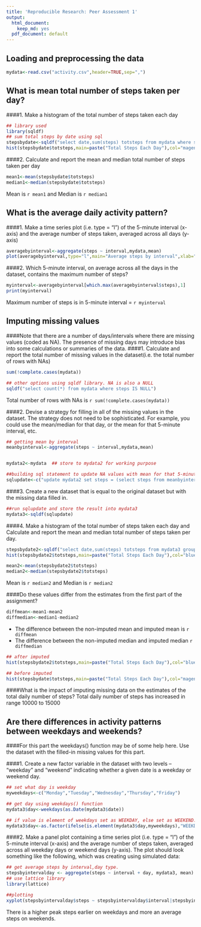 ```yaml
---
title: 'Reproducible Research: Peer Assessment 1'
output:
  html_document:
    keep_md: yes
  pdf_document: default
---
```


## Loading and preprocessing the data

```r
mydata<-read.csv("activity.csv",header=TRUE,sep=",")
```

## What is mean total number of steps taken per day?
####1. Make a histogram of the total number of steps taken each day

```r
## library used
library(sqldf)
## sum total steps by date using sql
stepsbydate<-sqldf("select date,sum(steps) totsteps from mydata where steps is not NULL group by date")
hist(stepsbydate$totsteps,main=paste("Total Steps Each Day"),col="magenta",xlab="Number of Steps")
```

####2. Calculate and report the mean and median total number of steps taken per day
```r
mean1<-mean(stepsbydate$totsteps)
median1<-median(stepsbydate$totsteps)
```
Mean is `r mean1` and Median is `r median1`

## What is the average daily activity pattern?
####1. Make a time series plot (i.e. type = "l") of the 5-minute interval (x-axis) and the average number of steps taken, averaged across all days (y-axis)
```r
averagebyinterval<-aggregate(steps ~ interval,mydata,mean)
plot(averagebyinterval,type="l",main="Average steps by interval",xlab="Interval",ylab="Number of steps")
```

####2. Which 5-minute interval, on average across all the days in the dataset, contains the maximum number of steps?
```r
myinterval<-averagebyinterval[which.max(averagebyinterval$steps),1]
print(myinterval)
```
Maximum number of steps is in 5-minute interval = `r myinterval`

## Imputing missing values
####Note that there are a number of days/intervals where there are missing values (coded as NA). The presence of missing days may introduce bias into some calculations or summaries of the data.
####1. Calculate and report the total number of missing values in the dataset(i.e. the total number of rows with NAs)
```r
sum(!complete.cases(mydata))

## other options using sqldf library. NA is also a NULL
sqldf("select count(*) from mydata where steps IS NULL")
```
Total number of rows with NAs is `r sum(!complete.cases(mydata))`


####2. Devise a strategy for filling in all of the missing values in the dataset. The strategy does not need to be sophisticated. For example, you could use the mean/median for that day, or the mean for that 5-minute interval, etc.
```r
## getting mean by interval
meanbyinterval<-aggregate(steps ~ interval,mydata,mean)


mydata2<-mydata  ## store to mydata2 for working purpose

##building sql statement to update NA values with mean for that 5-minute interval
sqlupdate<-c("update mydata2 set steps = (select steps from meanbyinterval where interval=mydata2.interval) where steps IS NULL","select * from main.mydata2")
```

####3. Create a new dataset that is equal to the original dataset but with the missing data filled in.
```r
##run sqlupdate and store the result into mydata3
mydata3<-sqldf(sqlupdate)
```

####4. Make a histogram of the total number of steps taken each day and Calculate and report the mean and median total number of steps taken per day. 
```r
stepsbydate2<-sqldf("select date,sum(steps) totsteps from mydata3 group by date")
hist(stepsbydate2$totsteps,main=paste("Total Steps Each Day"),col="blue",xlab="Number of Steps")
```
```r
mean2<-mean(stepsbydate2$totsteps)
median2<-median(stepsbydate2$totsteps)
```
Mean is `r median2` and Median is `r median2`

####Do these values differ from the estimates from the first part of the assignment? 



```r
diffmean<-mean1-mean2
diffmedian<-median1-median2
```

- The difference between the non-imputed mean and imputed mean is `r diffmean`
- The difference between the non-imputed median and imputed median `r diffmedian` 

```r

## after imputed
hist(stepsbydate2$totsteps,main=paste("Total Steps Each Day"),col="blue",xlab="Number of Steps")

## before imputed
hist(stepsbydate$totsteps,main=paste("Total Steps Each Day"),col="magenta",xlab="Number of Steps",add=T)

```

####What is the impact of imputing missing data on the estimates of the total daily number of steps?
Total daily number of steps has increased in range 10000 to 15000



## Are there differences in activity patterns between weekdays and weekends?

####For this part the weekdays() function may be of some help here. Use the dataset with the filled-in missing values for this part.

####1. Create a new factor variable in the dataset with two levels – “weekday” and “weekend” indicating whether a given date is a weekday or weekend day.
```r
## set what day is weekday
myweekdays<-c("Monday","Tuesday","Wednesday","Thursday","Friday")

## get day using weekdays() function
mydata3$day<-weekdays(as.Date(mydata3$date))

## if value is element of weekdays set as WEEKDAY, else set as WEEKEND. Change to factor variable
mydata3$day<-as.factor(ifelse(is.element(mydata3$day,myweekdays),"WEEKDAY","WEEKEND"))

```

####2. Make a panel plot containing a time series plot (i.e. type = "l") of the 5-minute interval (x-axis) and the average number of steps taken, averaged across all weekday days or weekend days (y-axis). The plot should look something like the following, which was creating using simulated data:
```r
## get average steps by interval,day type.
stepsbyintervalday <- aggregate(steps ~ interval + day, mydata3, mean)
## use lattice library
library(lattice)

##plotting
xyplot(stepsbyintervalday$steps ~ stepsbyintervalday$interval|stepsbyintervalday$day, main="Average Steps per Day by Interval",xlab="Interval", ylab="Steps",layout=c(1,2), type="l")
```

There is a higher peak steps earlier on weekdays and more an average steps on weekends.

